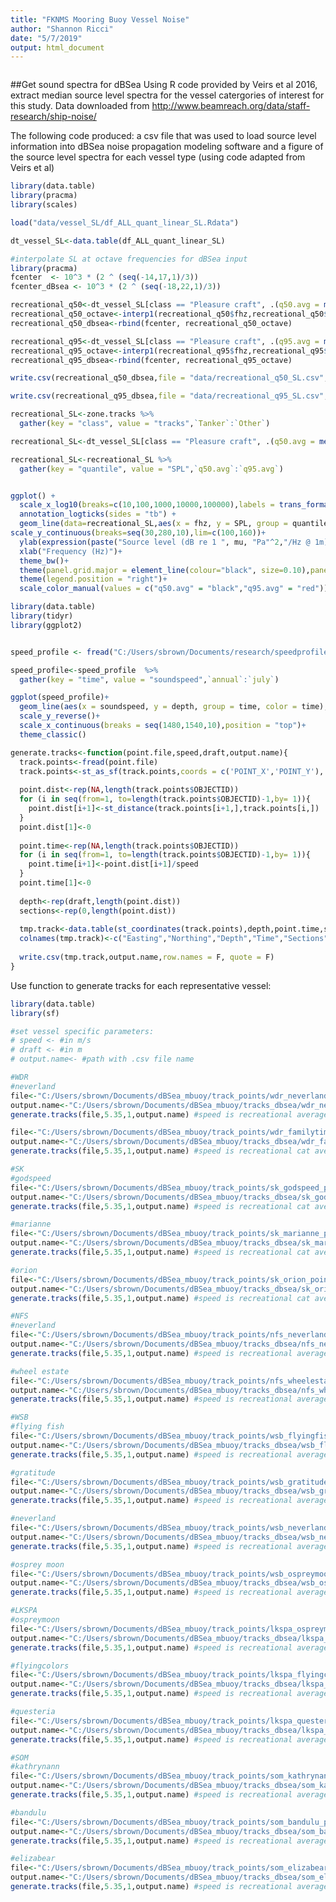 ```yaml
---
title: "FKNMS Mooring Buoy Vessel Noise"
author: "Shannon Ricci"
date: "5/7/2019"
output: html_document
---
```


```r





```


##Get sound spectra for dBSea
Using R code provided by Veirs et al 2016, extract median source level spectra for the vessel catergories of interest for this study. Data downloaded from <http://www.beamreach.org/data/staff-research/ship-noise/>

The following code produced: a csv file that was used to load source level information into dBSea noise propagation modeling software and a figure of the source level spectra for each vessel type (using code adapted from Veirs et al)
```r
library(data.table)
library(pracma)
library(scales)

load("data/vessel_SL/df_ALL_quant_linear_SL.Rdata")

dt_vessel_SL<-data.table(df_ALL_quant_linear_SL)

#interpolate SL at octave frequencies for dBSea input
library(pracma)
fcenter  <- 10^3 * (2 ^ (seq(-14,17,1)/3))
fcenter_dBsea <- 10^3 * (2 ^ (seq(-18,22,1)/3))

recreational_q50<-dt_vessel_SL[class == "Pleasure craft", .(q50.avg = mean(q50)),by=fhz]
recreational_q50_octave<-interp1(recreational_q50$fhz,recreational_q50$q50.avg,fcenter)
recreational_q50_dbsea<-rbind(fcenter, recreational_q50_octave)

recreational_q95<-dt_vessel_SL[class == "Pleasure craft", .(q95.avg = mean(q95)),by=fhz]
recreational_q95_octave<-interp1(recreational_q95$fhz,recreational_q95$q95.avg,fcenter)
recreational_q95_dbsea<-rbind(fcenter, recreational_q95_octave)

write.csv(recreational_q50_dbsea,file = "data/recreational_q50_SL.csv",row.names = T, quote = F)

write.csv(recreational_q95_dbsea,file = "data/recreational_q95_SL.csv",row.names = T, quote = F)

recreational_SL<-zone.tracks %>% 
  gather(key = "class", value = "tracks",`Tanker`:`Other`)

recreational_SL<-dt_vessel_SL[class == "Pleasure craft", .(q50.avg = mean(q50), q95.avg = mean(q95)),by=fhz]

recreational_SL<-recreational_SL %>% 
  gather(key = "quantile", value = "SPL",`q50.avg`:`q95.avg`)


ggplot() +
  scale_x_log10(breaks=c(10,100,1000,10000,100000),labels = trans_format("log10", math_format(10^.x)),lim=c(20,100000)) +
  annotation_logticks(sides = "tb") +
  geom_line(data=recreational_SL,aes(x = fhz, y = SPL, group = quantile, color = quantile), size = 1)+
scale_y_continuous(breaks=seq(30,280,10),lim=c(100,160))+ 
  ylab(expression(paste("Source level (dB re 1 ", mu, "Pa"^2,"/Hz @ 1m)")))+
  xlab("Frequency (Hz)")+
  theme_bw()+
  theme(panel.grid.major = element_line(colour="black", size=0.10),panel.grid.minor.y=element_line(color="black",size=0.05))+
  theme(legend.position = "right")+
  scale_color_manual(values = c("q50.avg" = "black","q95.avg" = "red"))

```

```r
library(data.table)
library(tidyr)
library(ggplot2)


speed_profile <- fread("C:/Users/sbrown/Documents/research/speedprofiles.csv")

speed_profile<-speed_profile  %>%
  gather(key = "time", value = "soundspeed",`annual`:`july`)

ggplot(speed_profile)+
  geom_line(aes(x = soundspeed, y = depth, group = time, color = time),size = 1)+
  scale_y_reverse()+
  scale_x_continuous(breaks = seq(1480,1540,10),position = "top")+
  theme_classic()


```

```r
generate.tracks<-function(point.file,speed,draft,output.name){
  track.points<-fread(point.file)
  track.points<-st_as_sf(track.points,coords = c('POINT_X','POINT_Y'), crs= "+init=epsg:32617")
  
  point.dist<-rep(NA,length(track.points$OBJECTID))
  for (i in seq(from=1, to=length(track.points$OBJECTID)-1,by= 1)){
    point.dist[i+1]<-st_distance(track.points[i+1,],track.points[i,])
  }
  point.dist[1]<-0
  
  point.time<-rep(NA,length(track.points$OBJECTID))
  for (i in seq(from=1, to=length(track.points$OBJECTID)-1,by= 1)){
    point.time[i+1]<-point.dist[i+1]/speed
  }
  point.time[1]<-0
  
  depth<-rep(draft,length(point.dist))
  sections<-rep(0,length(point.dist))
  
  tmp.track<-data.table(st_coordinates(track.points),depth,point.time,sections)
  colnames(tmp.track)<-c("Easting","Northing","Depth","Time","Sections")
  
  write.csv(tmp.track,output.name,row.names = F, quote = F)
}
```

Use function to generate tracks for each representative vessel:
```r
library(data.table)
library(sf)

#set vessel specific parameters:
# speed <- #in m/s
# draft <- #in m
# output.name<- #path with .csv file name

#WDR
#neverland
file<-"C:/Users/sbrown/Documents/dBSea_mbuoy/track_points/wdr_neverland_points.csv"
output.name<-"C:/Users/sbrown/Documents/dBSea_mbuoy/tracks_dbsea/wdr_neverland.csv"
generate.tracks(file,5.35,1,output.name) #speed is recreational average

file<-"C:/Users/sbrown/Documents/dBSea_mbuoy/track_points/wdr_familytime_points.csv"
output.name<-"C:/Users/sbrown/Documents/dBSea_mbuoy/tracks_dbsea/wdr_familytime.csv"
generate.tracks(file,5.35,1,output.name) #speed is recreational cat average

#SK
#godspeed
file<-"C:/Users/sbrown/Documents/dBSea_mbuoy/track_points/sk_godspeed_points.csv"
output.name<-"C:/Users/sbrown/Documents/dBSea_mbuoy/tracks_dbsea/sk_godspeed.csv"
generate.tracks(file,5.35,1,output.name) #speed is recreational cat average

#marianne
file<-"C:/Users/sbrown/Documents/dBSea_mbuoy/track_points/sk_marianne_points.csv"
output.name<-"C:/Users/sbrown/Documents/dBSea_mbuoy/tracks_dbsea/sk_marianne.csv"
generate.tracks(file,5.35,1,output.name) #speed is recreational cat average

#orion
file<-"C:/Users/sbrown/Documents/dBSea_mbuoy/track_points/sk_orion_points.csv"
output.name<-"C:/Users/sbrown/Documents/dBSea_mbuoy/tracks_dbsea/sk_orion.csv"
generate.tracks(file,5.35,1,output.name) #speed is recreational cat average

#NFS
#neverland
file<-"C:/Users/sbrown/Documents/dBSea_mbuoy/track_points/nfs_neverland_points.csv"
output.name<-"C:/Users/sbrown/Documents/dBSea_mbuoy/tracks_dbsea/nfs_neverland.csv"
generate.tracks(file,5.35,1,output.name) #speed is recreational average

#wheel estate
file<-"C:/Users/sbrown/Documents/dBSea_mbuoy/track_points/nfs_wheelestate_points.csv"
output.name<-"C:/Users/sbrown/Documents/dBSea_mbuoy/tracks_dbsea/nfs_wheelestate.csv"
generate.tracks(file,5.35,1,output.name) #speed is recreational average

#WSB
#flying fish
file<-"C:/Users/sbrown/Documents/dBSea_mbuoy/track_points/wsb_flyingfish_points.csv"
output.name<-"C:/Users/sbrown/Documents/dBSea_mbuoy/tracks_dbsea/wsb_flyingfish.csv"
generate.tracks(file,5.35,1,output.name) #speed is recreational average

#gratitude
file<-"C:/Users/sbrown/Documents/dBSea_mbuoy/track_points/wsb_gratitude_points.csv"
output.name<-"C:/Users/sbrown/Documents/dBSea_mbuoy/tracks_dbsea/wsb_gratitude.csv"
generate.tracks(file,5.35,1,output.name) #speed is recreational average

#neverland
file<-"C:/Users/sbrown/Documents/dBSea_mbuoy/track_points/wsb_neverland_points.csv"
output.name<-"C:/Users/sbrown/Documents/dBSea_mbuoy/tracks_dbsea/wsb_neverland.csv"
generate.tracks(file,5.35,1,output.name) #speed is recreational average

#osprey moon
file<-"C:/Users/sbrown/Documents/dBSea_mbuoy/track_points/wsb_ospreymoon_points.csv"
output.name<-"C:/Users/sbrown/Documents/dBSea_mbuoy/tracks_dbsea/wsb_ospreymoon.csv"
generate.tracks(file,5.35,1,output.name) #speed is recreational average

#LKSPA
#ospreymoon
file<-"C:/Users/sbrown/Documents/dBSea_mbuoy/track_points/lkspa_ospreymoon_points.csv"
output.name<-"C:/Users/sbrown/Documents/dBSea_mbuoy/tracks_dbsea/lkspa_ospreymoon.csv"
generate.tracks(file,5.35,1,output.name) #speed is recreational average

#flyingcolors
file<-"C:/Users/sbrown/Documents/dBSea_mbuoy/track_points/lkspa_flyingcolors_points.csv"
output.name<-"C:/Users/sbrown/Documents/dBSea_mbuoy/tracks_dbsea/lkspa_flyingcolors.csv"
generate.tracks(file,5.35,1,output.name) #speed is recreational average

#questeria
file<-"C:/Users/sbrown/Documents/dBSea_mbuoy/track_points/lkspa_questeria_points.csv"
output.name<-"C:/Users/sbrown/Documents/dBSea_mbuoy/tracks_dbsea/lkspa_questeria.csv"
generate.tracks(file,5.35,1,output.name) #speed is recreational average

#SOM
#kathrynann
file<-"C:/Users/sbrown/Documents/dBSea_mbuoy/track_points/som_kathrynann_points.csv"
output.name<-"C:/Users/sbrown/Documents/dBSea_mbuoy/tracks_dbsea/som_kathrynann.csv"
generate.tracks(file,5.35,1,output.name) #speed is recreational average

#bandulu
file<-"C:/Users/sbrown/Documents/dBSea_mbuoy/track_points/som_bandulu_points.csv"
output.name<-"C:/Users/sbrown/Documents/dBSea_mbuoy/tracks_dbsea/som_bandulu.csv"
generate.tracks(file,5.35,1,output.name) #speed is recreational average

#elizabear
file<-"C:/Users/sbrown/Documents/dBSea_mbuoy/track_points/som_elizabear_points.csv"
output.name<-"C:/Users/sbrown/Documents/dBSea_mbuoy/tracks_dbsea/som_elizabear.csv"
generate.tracks(file,5.35,1,output.name) #speed is recreational average

```
